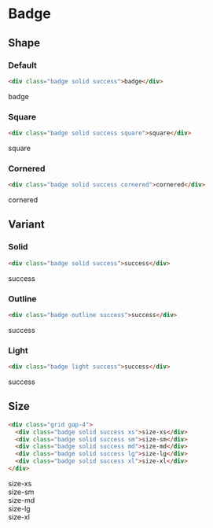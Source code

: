 # Badge

## Shape

### Default

```html
<div class="badge solid success">badge</div>
```

<div className="badge solid success">badge</div>

### Square

```html
<div class="badge solid success square">square</div>
```

<div className="badge solid success square">square</div>

### Cornered

```html
<div class="badge solid success cornered">cornered</div>
```

<div className="badge solid success cornered">cornered</div>

## Variant

### Solid

```html
<div class="badge solid success">success</div>
```

<div className="badge solid success">success</div>

### Outline

```html
<div class="badge outline success">success</div>
```

<div className="badge outline success">success</div>

### Light

```html
<div class="badge light success">success</div>
```

<div className="badge light success">success</div>

## Size

```html
<div class="grid gap-4">
  <div class="badge solid success xs">size-xs</div>
  <div class="badge solid success sm">size-sm</div>
  <div class="badge solid success md">size-md</div>
  <div class="badge solid success lg">size-lg</div>
  <div class="badge solid success xl">size-xl</div>
</div>
```

<div className="grid gap-4">
  <div className="badge solid success xs">size-xs</div>
  <div className="badge solid success sm">size-sm</div>
  <div className="badge solid success md">size-md</div>
  <div className="badge solid success lg">size-lg</div>
  <div className="badge solid success xl">size-xl</div>
</div>
